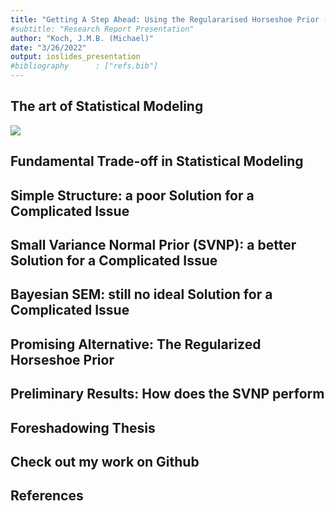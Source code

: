 ```yaml
---
title: "Getting A Step Ahead: Using the Regulararised Horseshoe Prior (RHSP) to Select Cross-Loadings in Bayesian Regularized SEM"
#subtitle: "Research Report Presentation"
author: "Koch, J.M.B. (Michael)"
date: "3/26/2022"
output: ioslides_presentation
#bibliography      : ["refs.bib"]
---
```


## The art of Statistical Modeling

![](~/1vs2StepBayesianRegSEM/Rmd/figures/datagenVsModelMeme.png)

## Fundamental Trade-off in Statistical Modeling 

## Simple Structure: a poor Solution for a Complicated Issue

## Small Variance Normal Prior (SVNP): a better Solution for a Complicated Issue 

## Bayesian SEM: still no ideal Solution for a Complicated Issue

## Promising Alternative: The Regularized Horseshoe Prior

## Preliminary Results: How does the SVNP perform 

## Foreshadowing Thesis

## Check out my work on Github

## References
